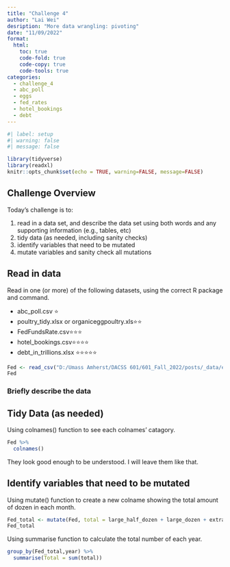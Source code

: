 ```yaml
---
title: "Challenge 4"
author: "Lai Wei"
desription: "More data wrangling: pivoting"
date: "11/09/2022"
format:
  html:
    toc: true
    code-fold: true
    code-copy: true
    code-tools: true
categories:
  - challenge_4
  - abc_poll
  - eggs
  - fed_rates
  - hotel_bookings
  - debt
---
```


```r
#| label: setup
#| warning: false
#| message: false

library(tidyverse)
library(readxl)
knitr::opts_chunk$set(echo = TRUE, warning=FALSE, message=FALSE)
```

## Challenge Overview

Today's challenge is to:

1)  read in a data set, and describe the data set using both words and any supporting information (e.g., tables, etc)
2)  tidy data (as needed, including sanity checks)
3)  identify variables that need to be mutated
4)  mutate variables and sanity check all mutations

## Read in data

Read in one (or more) of the following datasets, using the correct R package and command.

-   abc_poll.csv ⭐
-   poultry_tidy.xlsx or organiceggpoultry.xls⭐⭐
-   FedFundsRate.csv⭐⭐⭐
-   hotel_bookings.csv⭐⭐⭐⭐
-   debt_in_trillions.xlsx ⭐⭐⭐⭐⭐

```r
Fed <- read_csv("D:/Umass Amherst/DACSS 601/601_Fall_2022/posts/_data/eggs_tidy.csv")
Fed
```

### Briefly describe the data

## Tidy Data (as needed)

Using colnames() function to see each colnames' catagory. 
```r
Fed %>% 
  colnames()
```
They look good enough to be understood. I will leave them like that. 


## Identify variables that need to be mutated

Using mutate() function to create a new colname showing the total amount of dozen in each month. 

```r
Fed_total <- mutate(Fed, total = large_half_dozen + large_dozen + extra_large_half_dozen + extra_large_dozen) 
Fed_total
```
Using summarise function to calculate the total number of each year. 
```r
group_by(Fed_total,year) %>% 
  summarise(Total = sum(total))
```
